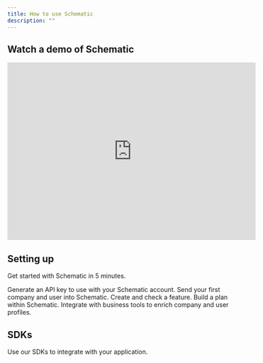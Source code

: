 ```yaml
---
title: How to use Schematic
description: ""
---
```


## Watch a demo of Schematic

<iframe
  width="560"
  height="400"
  src="https://www.loom.com/embed/e54b80e4e9844f10938ebebdb1f6ef31?sid=3e475448-ae37-4efc-8d75-49b235f0fe90"
  title="Schematic Demo"
  frameBorder="0"
  allow="accelerometer; autoplay; clipboard-write; encrypted-media; gyroscope; picture-in-picture"
  allowFullScreen
></iframe>

## Setting up

Get started with Schematic in 5 minutes.

<CardGroup cols={2}>
  <Card
    title="Set up API keys"
    icon="key"
    href="/quickstart#create-an-api-key"
  >
    Generate an API key to use with your Schematic account.
  </Card>
  <Card
    title="Create companies and users"
    icon="building"
    href="/quickstart#creating-companies-and-users"
  >
    Send your first company and user into Schematic.
  </Card>
  <Card
    title="Check a flag"
    icon="flag"
    href="/quickstart#creating-and-checking-features"
  >
    Create and check a feature.
  </Card>
  <Card
    title="Create a plan"
    icon="bars"
    href="/quickstart#create-a-plan"
  >
    Build a plan within Schematic.
  </Card>
  <Card
    title="Integrate with tools"
    icon="cloud"
    href="/integrations/stripe"
  >
    Integrate with business tools to enrich company and user profiles.
  </Card>

</CardGroup>

## SDKs

Use our SDKs to integrate with your application.

<CardGroup cols={2}>
  <Card
    title="Go"
    icon="golang"
    href="/developer_resources/sdks/go"
  >
  </Card>
  <Card
    title="Typscript-Node"
    icon="node-js"
    href="/developer_resources/sdks/nodejs"
  >
  </Card>
  <Card
    title="C#"
    icon="dotnet"
    href="/developer_resources/sdks/csharp"
  >
  </Card>
  <Card
    title="Python"
    icon="python"
    href="/developer_resources/sdks/python"
  >
  </Card>
  <Card
    title="Javascript (Client-side)"
    icon="js"
    href="/developer_resources/sdks/javascript"
  >
  </Card>
  <Card
    title="PHP"
    icon="php"
    href="/developer_resources/sdks/php"
  >
  </Card>
  <Card
    title="Ruby (Server)"
    icon="gem"
    href="/developer_resources/sdks/ruby"
  >
  </Card>
</CardGroup>
